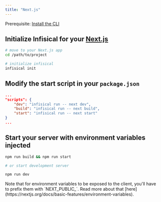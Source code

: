 ```yaml
---
title: "Next.js"
---
```


Prerequisite: [Install the CLI](/cli/overview)

## Initialize Infisical for your [Next.js](https://nextjs.org)

```bash
# move to your Next.js app
cd /path/to/project

# initialize infisical
infisical init
```

## Modify the start script in your `package.json`

```json
...
"scripts": {
    "dev": "infisical run -- next dev",
    "build": "infisical run -- next build",
    "start": "infisical run -- next start"
}
...
```

## Start your server with environment variables injected

```bash
npm run build && npm run start

# or start development server

npm run dev
```

<Note>
  Note that for environment variables to be exposed to the client, you'll have
  to prefix them with `NEXT_PUBLIC_`. Read more about that
  [here](https://nextjs.org/docs/basic-features/environment-variables).
</Note>
